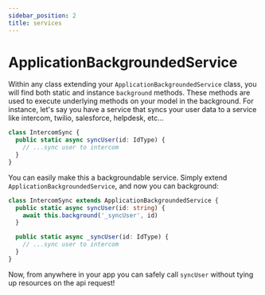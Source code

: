 ```yaml
---
sidebar_position: 2
title: services
---
```


# ApplicationBackgroundedService

Within any class extending your `ApplicationBackgroundedService` class, you will find both static and instance `background` methods. These methods are used to execute underlying methods on your model in the background. For instance, let's say you have a service that syncs your user data to a service like intercom, twilio, salesforce, helpdesk, etc...

```ts
class IntercomSync {
  public static async syncUser(id: IdType) {
    // ...sync user to intercom
  }
}
```

You can easily make this a backgroundable service. Simply extend `ApplicationBackgroundedService`, and now you can background:

```ts
class IntercomSync extends ApplicationBackgroundedService {
  public static async syncUser(id: string) {
    await this.background('_syncUser', id)
  }

  public static async _syncUser(id: IdType) {
    // ...sync user to intercom
  }
}
```

Now, from anywhere in your app you can safely call `syncUser` without tying up resources on the api request!
